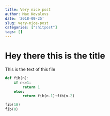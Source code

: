 ```yaml
---
title: Very nice post
author: Max Kovalovs
date: '2018-09-25'
slug: very-nice-post
categories: ["shitpost"]
tags: []
---
```


# Hey there this is the title

This is the text of this file

```python
def fib(n):
    if n<=1:
        return 1
    else:
        return fib(n-1)+fib(n-2)

fib(10)
fib(0)
```

